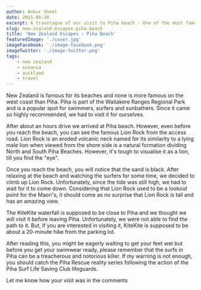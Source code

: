 ```yaml
---
author: Ankur Sheel
date: 2015-06-30
excerpt: A travelogue of our visit to Piha beach - One of the most famous beaches on the west coast of New Zealand.
slug: new-zealand-escapes-piha-beach
title: 'New Zealand Escapes : Piha Beach'
featuredImage: './cover.jpg'
imageFacebook: './image-facebook.png'
imageTwitter: './image-twitter.png'
tags:
    - new zealand
    - oceania
    - auckland
    - travel
---
```



New Zealand is famous for its beaches and none is more famous on the west coast than Piha. Piha is part of the Waitakere Ranges Regional Park and is a popular spot for swimmers, surfers and sunbathers. Since it came so highly recommended, we had to visit it for ourselves.

<ImageGallery relativeDirectory={props.path} subDirectory="gallery1" />

After about an hours drive we arrived at Piha beach. However, even before you reach the beach, you can see the famous Lion Rock from the access road. Lion Rock is an eroded volcanic neck named for its similarity to a lying male lion when viewed from the shore side is a natural formation dividing North and South Piha Beaches. However, it's tough to visualise it as a lion, till you find the "eye".

<ImageGallery relativeDirectory={props.path} subDirectory="gallery2" />

Once you reach the beach, you will notice that the sand is black. After relaxing at the beach and watching the surfers for some time, we decided to climb up Lion Rock. Unfortunately, since the tide was still high, we had to wait for it to come down. Considering that Lion Rock used to be a lookout point for the Maori's, it should come as no surprise that Lion Rock is tall and has an amazing view.

<ImageGallery relativeDirectory={props.path} subDirectory="gallery3" />

The KiteKite waterfall is supposed to be close to Piha and we thought we will visit it before leaving Piha. Unfortunately, we were not able to find the path to it. But, if you are interested in visiting it, KiteKite is supposed to be about a 20-minute hike from the parking lot.

<ImageGallery relativeDirectory={props.path} subDirectory="gallery4" />

After reading this, you might be eagerly waiting to get your feet wet but before you get your swimwear ready, please remember that the surfs in Piha can be a treacherous and notorious killer. If my warning is not enough, you should catch the Piha Rescue reality series following the action of the Piha Surf Life Saving Club lifeguards.

Let me know how your visit was in the comments
